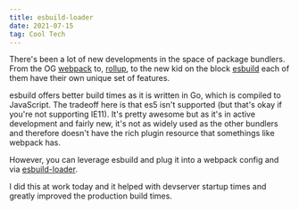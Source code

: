 ```yaml
---
title: esbuild-loader
date: 2021-07-15
tag: Cool Tech
---
```



There's been a lot of new developments in the space of package bundlers. From the OG
[webpack](https://webpack.js.org/) to, [rollup](https://rollupjs.org/), to the new kid on the block
[esbuild](https://github.com/esbuild/esbuild) each of them have their own unique set of features.

esbuild offers better build times as it is written in Go, which is compiled to JavaScript. The tradeoff here
is that es5 isn't supported (but that's okay if you're not supporting IE11). It's pretty awesome but as it's
in active development and fairly new, it's not as widely used as the other bundlers and therefore doesn't have
the rich plugin resource that somethings like webpack has.

However, you can leverage esbuild and plug it into a webpack config and via [esbuild-loader](https://github.com/esbuild/esbuild-loader).

I did this at work today and it helped with devserver startup times and greatly improved the production build times.
